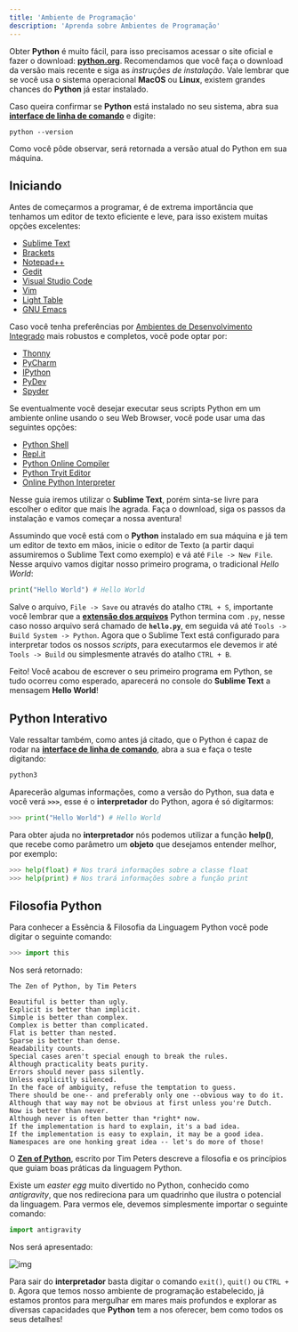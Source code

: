 ```yaml
---
title: 'Ambiente de Programação'
description: 'Aprenda sobre Ambientes de Programação'
---
```


Obter **Python** é muito fácil, para isso precisamos acessar o site oficial e fazer o download: **[python.org](https://www.python.org/downloads/)**. Recomendamos que você faça o download da versão mais recente e siga as *instruções de instalação*. Vale lembrar que se você usa o sistema operacional **MacOS** ou **Linux**, existem grandes chances do **Python** já estar instalado.

Caso queira confirmar se **Python** está instalado no seu sistema, abra sua **[interface de linha de comando](https://pt.wikipedia.org/wiki/Interface_de_linha_de_comandos)** e digite:

```
python --version
```

Como você pôde observar, será retornada a versão atual do Python em sua máquina.

## Iniciando

Antes de começarmos a programar, é de extrema importância que tenhamos um editor de texto eficiente e leve, para isso existem muitas opções excelentes:

- [Sublime Text](https://www.sublimetext.com/)
- [Brackets](http://brackets.io/)
- [Notepad++](https://notepad-plus-plus.org/)
- [Gedit](https://wiki.gnome.org/Apps/Gedit)
- [Visual Studio Code](https://code.visualstudio.com/)
- [Vim](https://www.vim.org/)
- [Light Table](http://lighttable.com/)
- [GNU Emacs](https://www.gnu.org/software/emacs/)

Caso você tenha preferências por [Ambientes de Desenvolvimento Integrado](https://pt.wikipedia.org/wiki/Ambiente_de_desenvolvimento_integrado) mais robustos e completos, você pode optar por:

- [Thonny](https://thonny.org/)
- [PyCharm](https://www.jetbrains.com/pycharm/download/)
- [IPython](https://ipython.org/)
- [PyDev](http://www.pydev.org/)
- [Spyder](https://www.spyder-ide.org/)

Se eventualmente você desejar executar seus scripts Python em um ambiente online usando o seu Web Browser, você pode usar uma das seguintes opções:

- [Python Shell](https://www.python.org/shell/)
- [Repl.it](https://repl.it/languages/python3)
- [Python Online Compiler](https://www.programiz.com/python-programming/online-compiler/)
- [Python Tryit Editor](https://www.w3schools.com/python/trypython.asp?filename=demo_compiler)
- [Online Python Interpreter](https://www.onlinegdb.com/online_python_interpreter)

Nesse guia iremos utilizar o **Sublime Text**, porém sinta-se livre para escolher o editor que mais lhe agrada. Faça o download, siga os passos da instalação e vamos começar a nossa aventura!

Assumindo que você está com o **Python** instalado em sua máquina e já tem um editor de texto em mãos, inicie o editor de Texto (a partir daqui assumiremos o Sublime Text como exemplo) e vá até `File -> New File`. Nesse arquivo vamos digitar nosso primeiro programa, o tradicional *Hello World*:

```python
print("Hello World") # Hello World
```

Salve o arquivo, `File -> Save` ou através do atalho `CTRL + S`, importante você lembrar que a **[extensão dos arquivos](https://pt.wikipedia.org/wiki/Extensão_de_nome_de_ficheiro)** Python termina com `.py`, nesse caso nosso arquivo será chamado de **`hello.py`**, em seguida vá até `Tools -> Build System -> Python`. Agora que o Sublime Text está configurado para interpretar todos os nossos *scripts*, para executarmos ele devemos ir até `Tools -> Build` ou simplesmente através do atalho `CTRL + B`.

Feito! Você acabou de escrever o seu primeiro programa em Python, se tudo ocorreu como esperado, aparecerá no console do **Sublime Text** a mensagem **Hello World**! 

## Python Interativo

Vale ressaltar também, como antes já citado, que o Python é capaz de rodar na **[interface de linha de comando](https://pt.wikipedia.org/wiki/Interface_de_linha_de_comandos)**, abra a sua e faça o teste digitando:

```python
python3
```

Aparecerão algumas informações, como a versão do Python, sua data e você verá **`>>>`**, esse é o **interpretador** do Python, agora é só digitarmos:

```python
>>> print("Hello World") # Hello World
```

Para obter ajuda no **interpretador** nós podemos utilizar a função **help()**, que recebe como parâmetro um **objeto** que desejamos entender melhor, por exemplo:

```python
>>> help(float) # Nos trará informações sobre a classe float
>>> help(print) # Nos trará informações sobre a função print
```

## Filosofia Python

Para conhecer a Essência & Filosofia da Linguagem Python você pode digitar o seguinte comando:

```python
>>> import this
```

Nos será retornado:

```
The Zen of Python, by Tim Peters

Beautiful is better than ugly.
Explicit is better than implicit.
Simple is better than complex.
Complex is better than complicated.
Flat is better than nested.
Sparse is better than dense.
Readability counts.
Special cases aren't special enough to break the rules.
Although practicality beats purity.
Errors should never pass silently.
Unless explicitly silenced.
In the face of ambiguity, refuse the temptation to guess.
There should be one-- and preferably only one --obvious way to do it.
Although that way may not be obvious at first unless you're Dutch.
Now is better than never.
Although never is often better than *right* now.
If the implementation is hard to explain, it's a bad idea.
If the implementation is easy to explain, it may be a good idea.
Namespaces are one honking great idea -- let's do more of those!
```

O **[Zen of Python](https://en.wikipedia.org/wiki/Zen_of_Python)**, escrito por Tim Peters descreve a filosofia e os princípios que guiam boas práticas da linguagem Python.

Existe um *easter egg* muito divertido no Python, conhecido como *antigravity*, que nos redireciona para um quadrinho que ilustra o potencial da linguagem. Para vermos ele, devemos simplesmente importar o seguinte comando:

```python
import antigravity
```

Nos será apresentado:

![img](https://raw.githubusercontent.com/the-akira/Python-Iluminado/master/Imagens/XkcdPython.png)

Para sair do **interpretador** basta digitar o comando `exit()`, `quit()` ou `CTRL + D`. Agora que temos nosso ambiente de programação estabelecido, já estamos prontos para mergulhar em mares mais profundos e explorar as diversas capacidades que **Python** tem a nos oferecer, bem como todos os seus detalhes!
